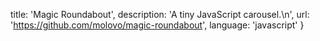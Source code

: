   title: 'Magic Roundabout',
  description: 'A tiny JavaScript carousel.\n',
  url: 'https://github.com/molovo/magic-roundabout',
  language: 'javascript'
}
